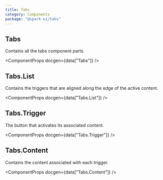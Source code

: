```yaml
---
title: Tabs
category: Components
package: "@spark-ui/tabs"
---
```



## Tabs

Contains all the tabs component parts.

<ComponentProps docgen={data["Tabs"]} />

## Tabs.List

Contains the triggers that are aligned along the edge of the active content.

<ComponentProps docgen={data["Tabs.List"]} />

## Tabs.Trigger

The button that activates its associated content.

<ComponentProps docgen={data["Tabs.Trigger"]} />

## Tabs.Content

Contains the content associated with each trigger.

<ComponentProps docgen={data["Tabs.Content"]} />
